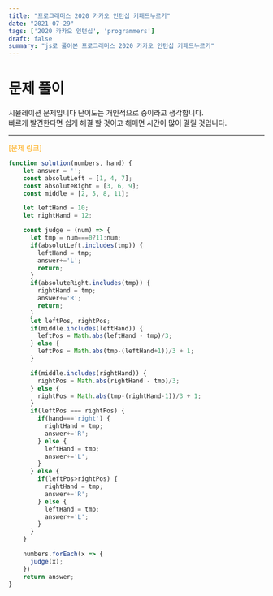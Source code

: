 ```yaml
---
title: "프로그래머스 2020 카카오 인턴십 키패드누르기"
date: "2021-07-29"
tags: ['2020 카카오 인턴십', 'programmers']
draft: false
summary: "js로 풀어본 프로그래머스 2020 카카오 인턴십 키패드누르기"
---
```


# 문제 풀이

시뮬레이션 문제입니다 난이도는 개인적으로 중이라고 생각합니다.<br/>
빠르게 발견한다면 쉽게 해결 할 것이고 해매면 시간이 많이 걸릴 것입니다.<br/>

---

<a href="https://programmers.co.kr/learn/courses/30/lessons/67256"
style="color: orange;text-decoration: none;">
[문제 링크]
</a>

```javascript
function solution(numbers, hand) {
    let answer = '';
    const absolutLeft = [1, 4, 7];
    const absoluteRight = [3, 6, 9];
    const middle = [2, 5, 8, 11];

    let leftHand = 10;
    let rightHand = 12;

    const judge = (num) => {
      let tmp = num===0?11:num;
      if(absolutLeft.includes(tmp)) {
        leftHand = tmp;
        answer+='L';
        return;
      }
      if(absoluteRight.includes(tmp)) {
        rightHand = tmp;
        answer+='R';
        return;
      }
      let leftPos, rightPos;
      if(middle.includes(leftHand)) {
        leftPos = Math.abs(leftHand - tmp)/3;
      } else {
        leftPos = Math.abs(tmp-(leftHand+1))/3 + 1;
      }

      if(middle.includes(rightHand)) {
        rightPos = Math.abs(rightHand - tmp)/3;
      } else {
        rightPos = Math.abs(tmp-(rightHand-1))/3 + 1;
      }
      if(leftPos === rightPos) {
        if(hand==='right') {
          rightHand = tmp;
          answer+='R';
        } else {
          leftHand = tmp;
          answer+='L';
        }
      } else {
        if(leftPos>rightPos) {
          rightHand = tmp;
          answer+='R';
        } else {
          leftHand = tmp;
          answer+='L';
        }
      }
    }

    numbers.forEach(x => {
      judge(x);
    })
    return answer;
}
```
